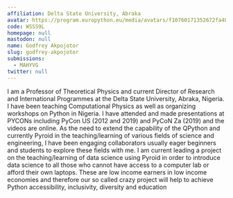 ```yaml
---
affiliation: Delta State University, Abraka
avatar: https://program.europython.eu/media/avatars/f10760171352672fa48c6534b17e46d8_4aYHWZC.jpg
code: WSSS9L
homepage: null
mastodon: null
name: Godfrey Akpojotor
slug: godfrey-akpojotor
submissions:
  - MAHYVG
twitter: null
---
```


I am a Professor of Theoretical Physics and current Director of Research and
International Programmes at the Delta State University, Abraka, Nigeria. I have
been teaching Computational Physics as well as organizing workshops on Python in
Nigeria. I have attended and made presentations at PYCONs including PyCon US
(2012 and 2019) and PyCoN Za (2019) and the videos are online. As the need to
extend the capability of the QPython and currently Pyroid in the
teaching/learning of various fields of science and engineering, I have been
engaging collaborators usually eager beginners and students to explore these
fields with me. I am current leading a project on the teaching/learning of data
science using Pyroid in order to introduce data science to all those who cannot
have access to a computer lab or afford their own laptops. These are low income
earners in low income economies and therefore our so called crazy project will
help to achieve Python accessibility, inclusivity, diversity and education
